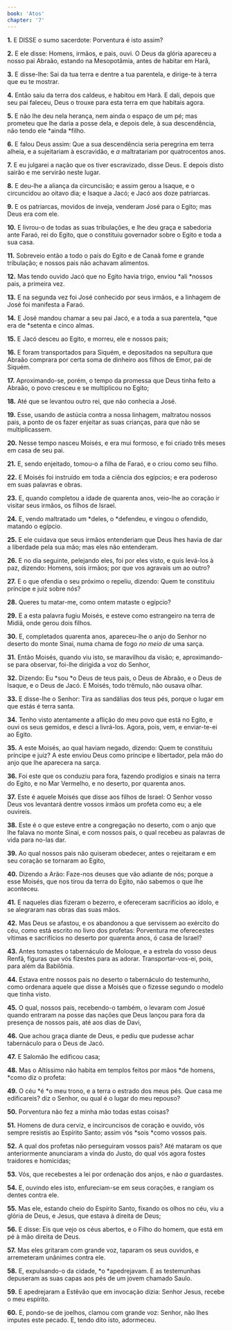 ```yaml
---
book: 'Atos'
chapter: '7'
---
```


**1.** E DISSE o sumo sacerdote: Porventura é isto assim?

**2.** E ele disse: Homens, irmãos, e pais, ouvi. O Deus da glória apareceu a nosso pai Abraão, estando na Mesopotâmia, antes de habitar em Harã,

**3.** E disse-lhe: Sai da tua terra e dentre a tua parentela, e dirige-te à terra que eu te mostrar.

**4.** Então saiu da terra dos caldeus, e habitou em Harã. E dali, depois que seu pai faleceu, Deus o trouxe para esta terra em que habitais agora.

**5.** E não lhe deu nela herança, nem ainda o espaço de um pé; mas prometeu que lhe daria a posse dela, e depois dele, à sua descendência, não tendo ele *ainda *filho.

**6.** E falou Deus assim: Que a sua descendência seria peregrina em terra alheia, e a sujeitariam à escravidão, e *a* maltratariam por quatrocentos anos.

**7.** E eu julgarei a nação que os tiver escravizado, disse Deus. E depois disto sairão e me servirão neste lugar.

**8.** E deu-lhe a aliança da circuncisão; e assim gerou a Isaque, e o circuncidou ao oitavo dia; e Isaque a Jacó; e Jacó aos doze patriarcas.

**9.** E os patriarcas, movidos de inveja, venderam José para o Egito; mas Deus era com ele.

**10.** E livrou-o de todas as suas tribulações, e lhe deu graça e sabedoria ante Faraó, rei do Egito, que o constituiu governador sobre o Egito e toda a sua casa.

**11.** Sobreveio então a todo o país do Egito e de Canaã fome e grande tribulação; e nossos pais não achavam alimentos.

**12.** Mas tendo ouvido Jacó que no Egito havia trigo, enviou *ali *nossos pais, a primeira vez.

**13.** E na segunda vez foi José conhecido por seus irmãos, e a linhagem de José foi manifesta a Faraó.

**14.** E José mandou chamar a seu pai Jacó, e a toda a sua parentela, *que era de *setenta e cinco almas.

**15.** E Jacó desceu ao Egito, e morreu, ele e nossos pais;

**16.** E foram transportados para Siquém, e depositados na sepultura que Abraão comprara por certa soma de dinheiro aos filhos de Emor, pai de Siquém.

**17.** Aproximando-se, porém, o tempo da promessa que Deus tinha feito a Abraão, o povo cresceu e se multiplicou no Egito;

**18.** Até que se levantou outro rei, que não conhecia a José.

**19.** Esse, usando de astúcia contra a nossa linhagem, maltratou nossos pais, a ponto de os fazer enjeitar as suas crianças, para que não se multiplicassem.

**20.** Nesse tempo nasceu Moisés, e era mui formoso, e foi criado três meses em casa de seu pai.

**21.** E, sendo enjeitado, tomou-o a filha de Faraó, e o criou como seu filho.

**22.** E Moisés foi instruído em toda a ciência dos egípcios; e era poderoso em suas palavras e obras.

**23.** E, quando completou a idade de quarenta anos, veio-lhe ao coração ir visitar seus irmãos, os filhos de Israel.

**24.** E, vendo maltratado um *deles, o *defendeu, e vingou o ofendido, matando o egípcio.

**25.** E ele cuidava que seus irmãos entenderiam que Deus lhes havia de dar a liberdade pela sua mão; mas eles não entenderam.

**26.** E no dia seguinte, pelejando eles, foi por eles visto, e quis levá-los à paz, dizendo: Homens, sois irmãos; por que vos agravais um ao outro?

**27.** E o que ofendia o seu próximo o repeliu, dizendo: Quem te constituiu príncipe e juiz sobre nós?

**28.** Queres tu matar-me, como ontem mataste o egípcio?

**29.** E a esta palavra fugiu Moisés, e esteve como estrangeiro na terra de Midiã, onde gerou dois filhos.

**30.** E, completados quarenta anos, apareceu-lhe o anjo do Senhor no deserto do monte Sinai, numa chama de fogo *no meio de* uma sarça.

**31.** Então Moisés, quando viu isto, se maravilhou da visão; e, aproximando-se para observar, foi-lhe dirigida a voz do Senhor,

**32.** Dizendo: Eu *sou *o Deus de teus pais, o Deus de Abraão, e o Deus de Isaque, e o Deus de Jacó. E Moisés, todo trêmulo, não ousava olhar.

**33.** E disse-lhe o Senhor: Tira as sandálias dos teus pés, porque o lugar em que estás é terra santa.

**34.** Tenho visto atentamente a aflição do meu povo que está no Egito, e ouvi os seus gemidos, e desci a livrá-los. Agora, pois, vem, e enviar-te-ei ao Egito.

**35.** A este Moisés, ao qual haviam negado, dizendo: Quem te constituiu príncipe e juiz? A este enviou Deus como príncipe e libertador, pela mão do anjo que lhe aparecera na sarça.

**36.** Foi este que os conduziu para fora, fazendo prodígios e sinais na terra do Egito, e no Mar Vermelho, e no deserto, por quarenta anos.

**37.** Este é aquele Moisés que disse aos filhos de Israel: O Senhor vosso Deus vos levantará dentre vossos irmãos um profeta como eu; a ele ouvireis.

**38.** Este é o que esteve entre a congregação no deserto, com o anjo que lhe falava no monte Sinai, e com nossos pais, o qual recebeu as palavras de vida para no-las dar.

**39.** Ao qual nossos pais não quiseram obedecer, antes o rejeitaram e em seu coração se tornaram ao Egito,

**40.** Dizendo a Arão: Faze-nos deuses que vão adiante de nós; porque a esse Moisés, que nos tirou da terra do Egito, não sabemos o que lhe aconteceu.

**41.** E naqueles dias fizeram o bezerro, e ofereceram sacrifícios ao ídolo, e se alegraram nas obras das suas mãos.

**42.** Mas Deus se afastou, e os abandonou a que servissem ao exército do céu, como está escrito no livro dos profetas: Porventura me oferecestes vítimas e sacrifícios no deserto por quarenta anos, ó casa de Israel?

**43.** Antes tomastes o tabernáculo de Moloque, e a estrela do vosso deus Renfã, figuras que vós fizestes para as adorar. Transportar-vos-ei, pois, para além da Babilônia.

**44.** Estava entre nossos pais no deserto o tabernáculo do testemunho, como ordenara aquele que disse a Moisés que o fizesse segundo o modelo que tinha visto.

**45.** O qual, nossos pais, recebendo-o também, o levaram com Josué quando entraram na posse das nações que Deus lançou para fora da presença de nossos pais, até aos dias de Davi,

**46.** Que achou graça diante de Deus, e pediu que pudesse achar tabernáculo para o Deus de Jacó.

**47.** E Salomão lhe edificou casa;

**48.** Mas o Altíssimo não habita em templos feitos por mãos *de homens, *como diz o profeta:

**49.** O céu *é *o meu trono, e a terra o estrado dos meus pés. Que casa me edificareis? diz o Senhor, ou qual é o lugar do meu repouso?

**50.** Porventura não fez a minha mão todas estas coisas?

**51.** Homens de dura cerviz, e incircuncisos de coração e ouvido, vós sempre resistis ao Espírito Santo; assim vós *sois *como vossos pais.

**52.** A qual dos profetas não perseguiram vossos pais? Até mataram os que anteriormente anunciaram a vinda do Justo, do qual vós agora fostes traidores e homicidas;

**53.** Vós, que recebestes a lei por ordenação dos anjos, e não *a* guardastes.

**54.** E, ouvindo eles isto, enfureciam-se em seus corações, e rangiam os dentes contra ele.

**55.** Mas ele, estando cheio do Espírito Santo, fixando os olhos no céu, viu a glória de Deus, e Jesus, que estava à direita de Deus;

**56.** E disse: Eis que vejo os céus abertos, e o Filho do homem, que está em pé à mão direita de Deus.

**57.** Mas eles gritaram com grande voz, taparam os seus ouvidos, e arremeteram unânimes contra ele.

**58.** E, expulsando-o da cidade, *o *apedrejavam. E as testemunhas depuseram as suas capas aos pés de um jovem chamado Saulo.

**59.** E apedrejaram a Estêvão que em invocação dizia: Senhor Jesus, recebe o meu espírito.

**60.** E, pondo-se de joelhos, clamou com grande voz: Senhor, não lhes imputes este pecado. E, tendo dito isto, adormeceu.